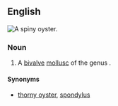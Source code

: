 ==English==
[[Image:Spondylus sp.jpg|thumb|A '''spiny oyster'''.]]
{{wikipedia|Spondylus}}
{{wikispecies|Spondylus}}

===Noun===
{{en-noun|head=[[spiny]] [[oyster]]}}

# A [[bivalve]] [[mollusc]] of the genus {{taxlink|Spondylus|genus|noshow=1}}.

====Synonyms====
* [[thorny oyster]], [[spondylus]]